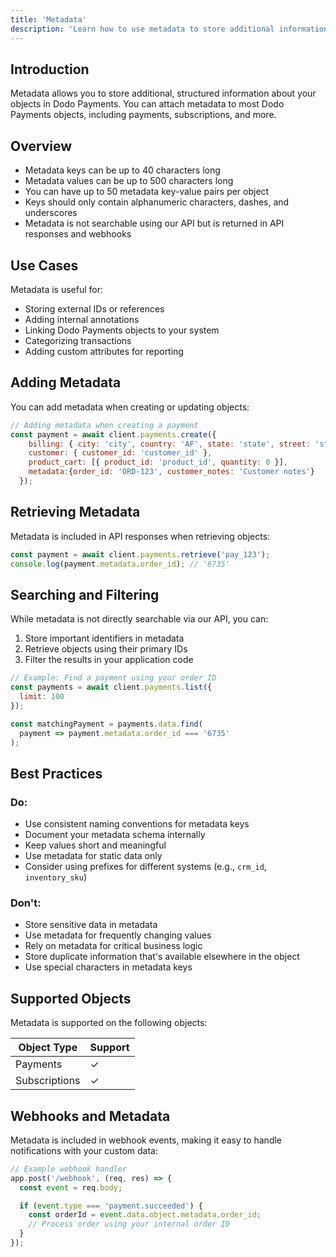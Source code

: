 ```yaml
---
title: 'Metadata'
description: 'Learn how to use metadata to store additional information about your Dodo Payments objects'
---
```


## Introduction

Metadata allows you to store additional, structured information about your objects in Dodo Payments. You can attach metadata to most Dodo Payments objects, including payments, subscriptions, and more.

## Overview

- Metadata keys can be up to 40 characters long
- Metadata values can be up to 500 characters long
- You can have up to 50 metadata key-value pairs per object
- Keys should only contain alphanumeric characters, dashes, and underscores
- Metadata is not searchable using our API but is returned in API responses and webhooks

## Use Cases

Metadata is useful for:

- Storing external IDs or references
- Adding internal annotations
- Linking Dodo Payments objects to your system
- Categorizing transactions
- Adding custom attributes for reporting

## Adding Metadata

You can add metadata when creating or updating objects:

```javascript
// Adding metadata when creating a payment
const payment = await client.payments.create({
    billing: { city: 'city', country: 'AF', state: 'state', street: 'street', zipcode: 0 },
    customer: { customer_id: 'customer_id' },
    product_cart: [{ product_id: 'product_id', quantity: 0 }],
    metadata:{order_id: 'ORD-123', customer_notes: 'Customer notes'}
  });
```

## Retrieving Metadata

Metadata is included in API responses when retrieving objects:

```javascript
const payment = await client.payments.retrieve('pay_123');
console.log(payment.metadata.order_id); // '6735'
```

## Searching and Filtering

While metadata is not directly searchable via our API, you can:

1. Store important identifiers in metadata
2. Retrieve objects using their primary IDs
3. Filter the results in your application code

```javascript
// Example: Find a payment using your order ID
const payments = await client.payments.list({
  limit: 100
});

const matchingPayment = payments.data.find(
  payment => payment.metadata.order_id === '6735'
);
```

## Best Practices

### Do:
- Use consistent naming conventions for metadata keys
- Document your metadata schema internally
- Keep values short and meaningful
- Use metadata for static data only
- Consider using prefixes for different systems (e.g., `crm_id`, `inventory_sku`)

### Don't:
- Store sensitive data in metadata
- Use metadata for frequently changing values
- Rely on metadata for critical business logic
- Store duplicate information that's available elsewhere in the object
- Use special characters in metadata keys

## Supported Objects

Metadata is supported on the following objects:

| Object Type | Support |
|------------|---------|
| Payments | ✓ |
| Subscriptions | ✓ |

## Webhooks and Metadata

Metadata is included in webhook events, making it easy to handle notifications with your custom data:

```javascript
// Example webhook handler
app.post('/webhook', (req, res) => {
  const event = req.body;

  if (event.type === 'payment.succeeded') {
    const orderId = event.data.object.metadata.order_id;
    // Process order using your internal order ID
  }
});
```